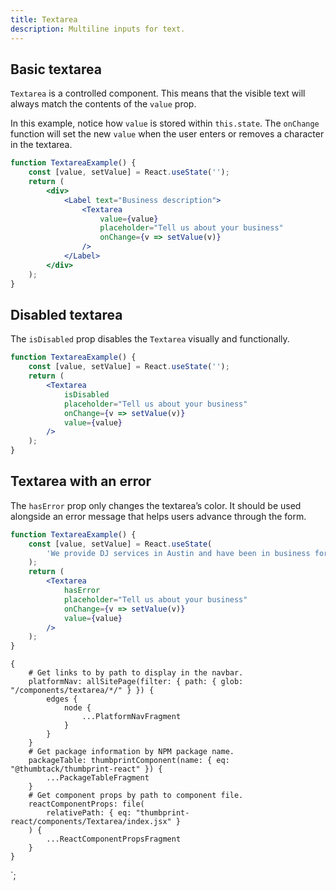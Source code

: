 ```yaml
---
title: Textarea
description: Multiline inputs for text.
---
```



<ComponentHeader data={props.data} />

## Basic textarea

`Textarea` is a controlled component.
This means that the visible text will always match the contents of the `value` prop.

In this example, notice how `value` is stored within `this.state`.
The `onChange` function will set the new `value` when the user enters or removes a character in the textarea.

```jsx
function TextareaExample() {
    const [value, setValue] = React.useState('');
    return (
        <div>
            <Label text="Business description">
                <Textarea
                    value={value}
                    placeholder="Tell us about your business"
                    onChange={v => setValue(v)}
                />
            </Label>
        </div>
    );
}
```

## Disabled textarea

The `isDisabled` prop disables the `Textarea` visually and functionally.

```jsx
function TextareaExample() {
    const [value, setValue] = React.useState('');
    return (
        <Textarea
            isDisabled
            placeholder="Tell us about your business"
            onChange={v => setValue(v)}
            value={value}
        />
    );
}
```

## Textarea with an error

The `hasError` prop only changes the textarea’s color. It should be used alongside an error message that helps users advance through the form.

```jsx
function TextareaExample() {
    const [value, setValue] = React.useState(
        'We provide DJ services in Austin and have been in business for 25 years.',
    );
    return (
        <Textarea
            hasError
            placeholder="Tell us about your business"
            onChange={v => setValue(v)}
            value={value}
        />
    );
}
```

<ComponentFooter data={props.data} />

    {
        # Get links to by path to display in the navbar.
        platformNav: allSitePage(filter: { path: { glob: "/components/textarea/*/" } }) {
            edges {
                node {
                    ...PlatformNavFragment
                }
            }
        }
        # Get package information by NPM package name.
        packageTable: thumbprintComponent(name: { eq: "@thumbtack/thumbprint-react" }) {
            ...PackageTableFragment
        }
        # Get component props by path to component file.
        reactComponentProps: file(
            relativePath: { eq: "thumbprint-react/components/Textarea/index.jsx" }
        ) {
            ...ReactComponentPropsFragment
        }
    }
`;
